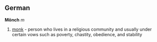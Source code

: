 ==German==
'''Mönch''' ''m''

# [[monk]] - person who lives in a religious community and usually under certain vows such as poverty, chastity, obedience, and stability
